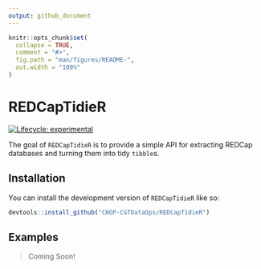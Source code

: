 ```yaml
---
output: github_document
---
```


<!-- README.md is generated from README.Rmd. Please edit that file -->

```r
knitr::opts_chunk$set(
  collapse = TRUE,
  comment = "#>",
  fig.path = "man/figures/README-",
  out.width = "100%"
)
```

# REDCapTidieR

<!-- badges: start -->
[![Lifecycle: experimental](https://img.shields.io/badge/lifecycle-experimental-orange.svg)](https://lifecycle.r-lib.org/articles/stages.html#experimental)
<!-- badges: end -->

The goal of `REDCapTidieR` is to provide a simple API for extracting REDCap databases and turning them into tidy `tibble`s.

## Installation

You can install the development version of `REDCapTidieR` like so:

``` r
devtools::install_github("CHOP-CGTDataOps/REDCapTidieR")
```

## Examples

> Coming Soon!
